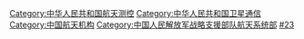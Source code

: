 {{Catmore}}

[[Category:中华人民共和国航天测控|Category:中华人民共和国航天测控]]
[[Category:中华人民共和国卫星通信|Category:中华人民共和国卫星通信]]
[[Category:中国航天机构|Category:中国航天机构]]
[[Category:中国人民解放军战略支援部队航天系统部|Category:中国人民解放军战略支援部队航天系统部]]
[[Category:中国人民解放军试验训练基地|#23]]